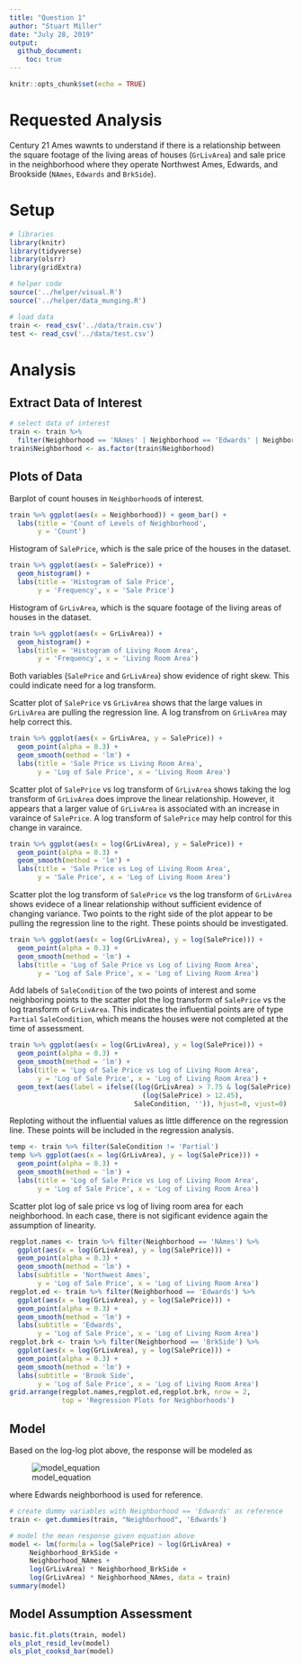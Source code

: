 ```yaml
---
title: "Question 1"
author: "Stuart Miller"
date: "July 28, 2019"
output: 
  github_document:
    toc: true
---
```


```r
knitr::opts_chunk$set(echo = TRUE)
```

# Requested Analysis

Century 21 Ames wawnts to understand if there is a relationship between the square footage of the living areas of houses (`GrLivArea`) and sale price in the neighborhood where they operate Northwest Ames, Edwards, and Brookside (`NAmes`, `Edwards` and `BrkSide`).

# Setup

```r
# libraries
library(knitr)
library(tidyverse)
library(olsrr)
library(gridExtra)

# helper code
source('../helper/visual.R')
source('../helper/data_munging.R')

# load data
train <- read_csv('../data/train.csv')
test <- read_csv('../data/test.csv')
```

# Analysis

## Extract Data of Interest

```r
# select data of interest
train <- train %>% 
  filter(Neighborhood == 'NAmes' | Neighborhood == 'Edwards' | Neighborhood == 'BrkSide')
train$Neighborhood <- as.factor(train$Neighborhood)
```

## Plots of Data

Barplot of count houses in `Neighborhood`s of interest.

```r
train %>% ggplot(aes(x = Neighborhood)) + geom_bar() + 
  labs(title = 'Count of Levels of Neighborhood', 
       y = 'Count')
```

Histogram of `SalePrice`, which is the sale price of the houses in the dataset.

```r
train %>% ggplot(aes(x = SalePrice)) +
  geom_histogram() + 
  labs(title = 'Histogram of Sale Price', 
       y = 'Frequency', x = 'Sale Price')
```

Histogram of `GrLivArea`, which is the square footage of the living areas of houses in the dataset.

```r
train %>% ggplot(aes(x = GrLivArea)) +
  geom_histogram() + 
  labs(title = 'Histogram of Living Room Area', 
       y = 'Frequency', x = 'Living Room Area')
```

Both variables (`SalePrice` and `GrLivArea`) show evidence of right skew. This could indicate need for a log transform.

Scatter plot of `SalePrice` vs `GrLivArea` shows that the large values in `GrLivArea` are pulling the regression line. A log transfrom on `GrLivArea` may help correct this.

```r
train %>% ggplot(aes(x = GrLivArea, y = SalePrice)) +
  geom_point(alpha = 0.3) +
  geom_smooth(method = 'lm') + 
  labs(title = 'Sale Price vs Living Room Area', 
       y = 'Log of Sale Price', x = 'Living Room Area')
```

Scatter plot of `SalePrice` vs log transform of `GrLivArea` shows taking the log transform of `GrLivArea` does improve the linear relationship. However, it appears that a larger value of `GrLivArea` is associated with an increase in varaince of `SalePrice`. A log transform of `SalePrice` may help control for this change in varaince.

```r
train %>% ggplot(aes(x = log(GrLivArea), y = SalePrice)) +
  geom_point(alpha = 0.3) +
  geom_smooth(method = 'lm') + 
  labs(title = 'Sale Price vs Log of Living Room Area', 
       y = 'Sale Price', x = 'Log of Living Room Area')
```

Scatter plot the log transform of `SalePrice` vs the log transform of `GrLivArea` shows evidece of a linear relationship without sufficient evidence of changing variance. Two points to the right side of the plot appear to be pulling the regression line to the right. These points should be investigated.

```r
train %>% ggplot(aes(x = log(GrLivArea), y = log(SalePrice))) +
  geom_point(alpha = 0.3) +
  geom_smooth(method = 'lm') + 
  labs(title = 'Log of Sale Price vs Log of Living Room Area', 
       y = 'Log of Sale Price', x = 'Log of Living Room Area')
```

Add labels of `SaleCondition` of the two points of interest and some neighboring points to the scatter plot the log transform of `SalePrice` vs the log transform of `GrLivArea`. This indicates the influential points are of type `Partial` `SaleCondition`, which means the houses were not completed at the time of assessment.

```r
train %>% ggplot(aes(x = log(GrLivArea), y = log(SalePrice))) +
  geom_point(alpha = 0.3) +
  geom_smooth(method = 'lm') + 
  labs(title = 'Log of Sale Price vs Log of Living Room Area', 
       y = 'Log of Sale Price', x = 'Log of Living Room Area') +
  geom_text(aes(label = ifelse((log(GrLivArea) > 7.75 & log(SalePrice) > 11) |
                                 (log(SalePrice) > 12.45),
                               SaleCondition, '')), hjust=0, vjust=0)
```

Reploting without the influential values as little difference on the regression line. These points will be included in the regression analysis.

```r
temp <- train %>% filter(SaleCondition != 'Partial')
temp %>% ggplot(aes(x = log(GrLivArea), y = log(SalePrice))) +
  geom_point(alpha = 0.3) +
  geom_smooth(method = 'lm') + 
  labs(title = 'Log of Sale Price vs Log of Living Room Area', 
       y = 'Log of Sale Price', x = 'Log of Living Room Area')
```

Scatter plot log of sale price vs log of living room area for each neighborhood. In each case, there is not sigificant evidence again the assumption of linearity.

```r
regplot.names <- train %>% filter(Neighborhood == 'NAmes') %>%
  ggplot(aes(x = log(GrLivArea), y = log(SalePrice))) +
  geom_point(alpha = 0.3) +
  geom_smooth(method = 'lm') + 
  labs(subtitle = 'Northwest Ames', 
       y = 'Log of Sale Price', x = 'Log of Living Room Area')
regplot.ed <- train %>% filter(Neighborhood == 'Edwards') %>%
  ggplot(aes(x = log(GrLivArea), y = log(SalePrice))) +
  geom_point(alpha = 0.3) +
  geom_smooth(method = 'lm') + 
  labs(subtitle = 'Edwards', 
       y = 'Log of Sale Price', x = 'Log of Living Room Area')
regplot.brk <- train %>% filter(Neighborhood == 'BrkSide') %>%
  ggplot(aes(x = log(GrLivArea), y = log(SalePrice))) +
  geom_point(alpha = 0.3) +
  geom_smooth(method = 'lm') + 
  labs(subtitle = 'Brook Side', 
       y = 'Log of Sale Price', x = 'Log of Living Room Area')
grid.arrange(regplot.names,regplot.ed,regplot.brk, nrow = 2,
             top = 'Regression Plots for Neighborhoods')
```

## Model

Based on the log-log plot above, the response will be modeled as

![model_equation](./question1_files/model_equation.png)

where Edwards neighborhood is used for reference.


```r
# create dummy variables with Neighborhood == 'Edwards' as reference
train <- get.dummies(train, "Neighborhood", 'Edwards')

# model the mean response given equation above
model <- lm(formula = log(SalePrice) ~ log(GrLivArea) + 
     Neighborhood_BrkSide + 
     Neighborhood_NAmes +
     log(GrLivArea) * Neighborhood_BrkSide + 
     log(GrLivArea) * Neighborhood_NAmes, data = train)
summary(model)
```

## Model Assumption Assessment

```r
basic.fit.plots(train, model)
ols_plot_resid_lev(model)
ols_plot_cooksd_bar(model)
```















